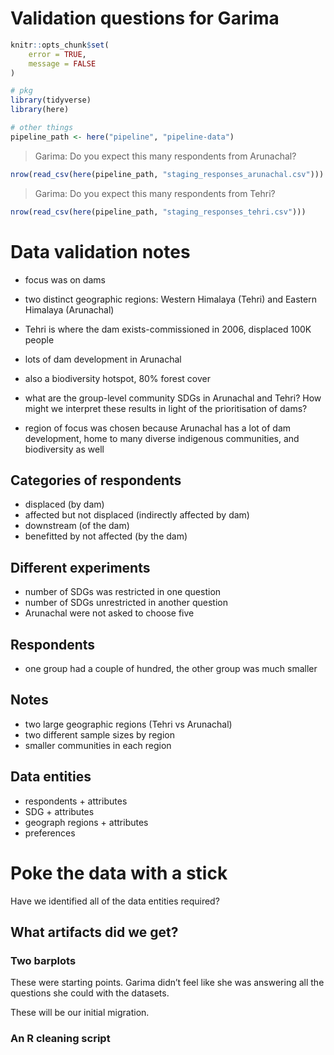 # Validation questions for Garima


```r
knitr::opts_chunk$set(
    error = TRUE,
    message = FALSE
)
```

```r

# pkg
library(tidyverse)
library(here)

# other things
pipeline_path <- here("pipeline", "pipeline-data")

```

> Garima: Do you expect this many respondents from Arunachal? 

```r

nrow(read_csv(here(pipeline_path, "staging_responses_arunachal.csv")))

```

> Garima: Do you expect this many respondents from Tehri?

```r

nrow(read_csv(here(pipeline_path, "staging_responses_tehri.csv")))

```


# Data validation notes

- focus was on dams
- two distinct geographic regions: Western Himalaya (Tehri) and Eastern Himalaya (Arunachal)
- Tehri is where the dam exists-commissioned in 2006, displaced 100K people
- lots of dam development in Arunachal 
- also a biodiversity hotspot, 80% forest cover

- what are the group-level community SDGs in Arunachal and Tehri? How might we interpret these results in light of the prioritisation of dams?

- region of focus was chosen because Arunachal has a lot of dam development, home to many diverse indigenous communities, and biodiversity as well

## Categories of respondents

- displaced (by dam)
- affected but not displaced (indirectly affected by dam)
- downstream (of the dam)
- benefitted by not affected (by the dam)

## Different experiments

- number of SDGs was restricted in one question
- number of SDGs unrestricted in another question
- Arunachal were not asked to choose five

## Respondents

- one group had a couple of hundred, the other group was much smaller 

## Notes

- two large geographic regions (Tehri vs Arunachal)
- two different sample sizes by region
- smaller communities in each region

## Data entities

- respondents + attributes
- SDG + attributes
- geograph regions + attributes
- preferences

# Poke the data with a stick

Have we identified all of the data entities required? 

## What artifacts did we get?

### Two barplots 

These were starting points. Garima didn't feel like she was answering all the questions she could with the datasets. 

These will be our initial migration.

### An R cleaning script
